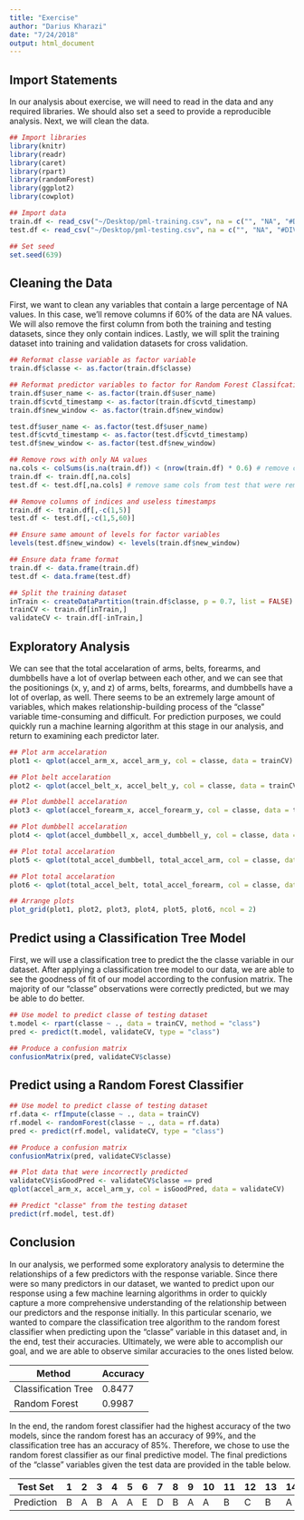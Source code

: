 ```yaml
---
title: "Exercise"
author: "Darius Kharazi"
date: "7/24/2018"
output: html_document
---
```


## Import Statements

In our analysis about exercise, we will need to read in the data and any required libraries. We should also set a seed to provide a reproducible analysis. Next, we will clean the data.

```r
## Import libraries
library(knitr)
library(readr)
library(caret)
library(rpart)
library(randomForest)
library(ggplot2)
library(cowplot)

## Import data
train.df <- read_csv("~/Desktop/pml-training.csv", na = c("", "NA", "#DIV/0!"))
test.df <- read_csv("~/Desktop/pml-testing.csv", na = c("", "NA", "#DIV/0!"))

## Set seed
set.seed(639)
```

## Cleaning the Data

First, we want to clean any variables that contain a large percentage of NA values. In this case, we'll remove columns if 60% of the data are NA values. We will also remove the first column from both the training and testing datasets, since they only contain indices. Lastly, we will split the training dataset into training and validation datasets for cross validation.

```r
## Reformat classe variable as factor variable
train.df$classe <- as.factor(train.df$classe)

## Reformat predictor variables to factor for Random Forest Classifcation
train.df$user_name <- as.factor(train.df$user_name)
train.df$cvtd_timestamp <- as.factor(train.df$cvtd_timestamp)
train.df$new_window <- as.factor(train.df$new_window)

test.df$user_name <- as.factor(test.df$user_name)
test.df$cvtd_timestamp <- as.factor(test.df$cvtd_timestamp)
test.df$new_window <- as.factor(test.df$new_window)

## Remove rows with only NA values
na.cols <- colSums(is.na(train.df)) < (nrow(train.df) * 0.6) # remove columns that are 60% NA
train.df <- train.df[,na.cols]
test.df <- test.df[,na.cols] # remove same cols from test that were removed form train

## Remove columns of indices and useless timestamps
train.df <- train.df[,-c(1,5)]
test.df <- test.df[,-c(1,5,60)]

## Ensure same amount of levels for factor variables
levels(test.df$new_window) <- levels(train.df$new_window)

## Ensure data frame format
train.df <- data.frame(train.df)
test.df <- data.frame(test.df)

## Split the training dataset
inTrain <- createDataPartition(train.df$classe, p = 0.7, list = FALSE)
trainCV <- train.df[inTrain,]
validateCV <- train.df[-inTrain,]
```

## Exploratory Analysis

We can see that the total accelaration of arms, belts, forearms, and dumbbells have a lot of overlap between each other, and we can see that the positionings (x, y, and z) of arms, belts, forearms, and dumbbells have a lot of overlap, as well. There seems to be an extremely large amount of variables, which makes relationship-building process of the "classe" variable time-consuming and difficult. For prediction purposes, we could quickly run a machine learning algorithm at this stage in our analysis, and return to examining each predictor later.

```r
## Plot arm accelaration
plot1 <- qplot(accel_arm_x, accel_arm_y, col = classe, data = trainCV)

## Plot belt accelaration
plot2 <- qplot(accel_belt_x, accel_belt_y, col = classe, data = trainCV)

## Plot dumbbell accelaration
plot3 <- qplot(accel_forearm_x, accel_forearm_y, col = classe, data = trainCV)

## Plot dumbbell accelaration
plot4 <- qplot(accel_dumbbell_x, accel_dumbbell_y, col = classe, data = trainCV)

## Plot total accelaration
plot5 <- qplot(total_accel_dumbbell, total_accel_arm, col = classe, data = trainCV)

## Plot total accelaration
plot6 <- qplot(total_accel_belt, total_accel_forearm, col = classe, data = trainCV)

## Arrange plots
plot_grid(plot1, plot2, plot3, plot4, plot5, plot6, ncol = 2)
```

## Predict using a Classification Tree Model

First, we will use a classification tree to predict the the classe variable in our dataset. After applying a classification tree model to our data, we are able to see the goodness of fit of our model according to the confusion matrix. The majority of our "classe" observations were correctly predicted, but we may be able to do better.

```r
## Use model to predict classe of testing dataset
t.model <- rpart(classe ~ ., data = trainCV, method = "class")
pred <- predict(t.model, validateCV, type = "class")

## Produce a confusion matrix
confusionMatrix(pred, validateCV$classe)
```

## Predict using a Random Forest Classifier

```r
## Use model to predict classe of testing dataset
rf.data <- rfImpute(classe ~ ., data = trainCV)
rf.model <- randomForest(classe ~ ., data = rf.data)
pred <- predict(rf.model, validateCV, type = "class")

## Produce a confusion matrix
confusionMatrix(pred, validateCV$classe)

## Plot data that were incorrectly predicted
validateCV$isGoodPred <- validateCV$classe == pred
qplot(accel_arm_x, accel_arm_y, col = isGoodPred, data = validateCV)

## Predict "classe" from the testing dataset
predict(rf.model, test.df)
```

## Conclusion

In our analysis, we performed some exploratory analysis to determine the relationships of a few predictors with the response variable. Since there were so many predictors in our dataset, we wanted to predict upon our response using a few machine learning algorithms in order to quickly capture a more comprehensive understanding of the relationship between our predictors and the response initially. In this particular scenario, we wanted to compare the classification tree algorithm to the random forest classifier when predicting upon the "classe" variable in this dataset and, in the end, test their accuracies. Ultimately, we were able to accomplish our goal, and we are able to observe similar accuracies to the ones listed below.

|       Method        | Accuracy |
| ------------------- | -------- |
| Classification Tree |  0.8477  |
| Random Forest       |  0.9987  |

In the end, the random forest classifier had the highest accuracy of the two models, since the random forest has an accuracy of 99%, and the classification tree has an accuracy of 85%. Therefore, we chose to use the random forest classifier as our final predictive model. The final predictions of the "classe" variables given the test data are provided in the table below.

|      Test Set       | 1 | 2 | 3 | 4 | 5 | 6 | 7 | 8 | 9 | 10 | 11 | 12 | 13 | 14 | 15 | 16 | 17 | 18 | 19 | 20 |
| ------------------- | - | - | - | - | - | - | - | - | - | -- | -- | -- | -- | -- | -- | -- | -- | -- | -- | -- |
|      Prediction     | B | A | B | A | A | E | D | B | A | A  | B  | C  | B  | A  | E  | E  | A  | B  | B  | B  |

